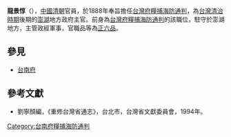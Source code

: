 '''龍景惇'''（{{bd|?||?|}}），[[中國|中國]][[清朝|清朝]]官員，於1888年奉旨擔任[[台灣府糧捕海防通判|台灣府糧捕海防通判]]，為[[台灣清治時期|台灣清治時期]]後期的[[澎湖|澎湖]]地方政府主官。前身為[[台灣府糧捕海防通判|台灣府糧捕海防通判]]的該職位，駐守於澎湖地方，主管政經軍事，官職品等為[[正六品|正六品]]。
{{start box}}
{{s-before|[[李春榮_(澎湖通判)|李春榮]]}}
{{s-title|[[台南府糧捕海防通判|台南府糧捕海防通判]]|1888年上任}}
{{s-after|[[俞鴻|俞鴻]]}}
{{end box}}

==參見==
*[[台南府|台南府]]

==參考文獻==
*劉寧顏編，《重修台灣省通志》，台北市，台灣省文獻委員會，1994年。

[[Category:台南府糧捕海防通判|Category:台南府糧捕海防通判]]